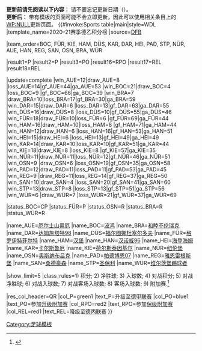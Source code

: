 <noinclude>'''更新前请先阅读以下内容：''' 请不要忘记更新日期（{{para|update}}）。<br />'''更新后：''' 带有模板的页面可能不会立即更新，因此可以使用相关条目上的[[WP:NULL]]更新页面。
</noinclude>{{#invoke:Sports table|main|style=WDL
|template_name=2020–21赛季德乙积分榜
|source=[https://www.dfb.de/2-bundesliga/spieltagtabelle/?spieledb_path=%2Fcompetitions%2F3%2Fseasons%2Fcurrent%2Fmatchday%2Fcurrent DFB]

<!--Update team positions here-->
|team_order=BOC, FÜR, KIE, HAM, DÜS, KAR, DAR, HEI, PAD, STP, NÜR, AUE, HAN, REG, SAN, OSN, BRA, WÜR

<!--Update team qualifications here (defined below)-->
|result1=P |result2=P |result3=PO |result16=RPO |result17=REL |result18=REL

<!--Update team results here and then (if needed) positions above. Don't forget to update the date (update parameter).-->
|update=complete
|win_AUE=12|draw_AUE=8 |loss_AUE=14|gf_AUE=44|ga_AUE=53<!-- Erzgebirge Aue -->
|win_BOC=21|draw_BOC=4 |loss_BOC=9 |gf_BOC=66|ga_BOC=39<!-- VfL Bochum -->
|win_BRA=7 |draw_BRA=10|loss_BRA=17|gf_BRA=30|ga_BRA=59<!-- Eintracht Braunschweig -->
|win_DAR=15|draw_DAR=6 |loss_DAR=13|gf_DAR=63|ga_DAR=55<!-- SV Darmstadt -->
|win_DÜS=16|draw_DÜS=8 |loss_DÜS=10|gf_DÜS=55|ga_DÜS=46<!-- Fortuna Düsseldorf -->
|win_FÜR=18|draw_FÜR=10|loss_FÜR=6 |gf_FÜR=69|ga_FÜR=44<!-- Greuther Fürth -->
|win_HAM=16|draw_HAM=10|loss_HAM=8 |gf_HAM=71|ga_HAM=44<!-- Hamburger SV -->
|win_HAN=12|draw_HAN=6 |loss_HAN=16|gf_HAN=53|ga_HAN=51<!-- Hannover 96 -->
|win_HEI=15|draw_HEI=6 |loss_HEI=13|gf_HEI=49|ga_HEI=49<!-- 1. FC Heidenheim -->
|win_KAR=14|draw_KAR=10|loss_KAR=10|gf_KAR=51|ga_KAR=44<!-- Karlsruher SC -->
|win_KIE=18|draw_KIE=8 |loss_KIE=8 |gf_KIE=57|ga_KIE=35<!-- Holstein Kiel -->
|win_NÜR=11|draw_NÜR=11|loss_NÜR=12|gf_NÜR=46|ga_NÜR=51<!-- 1. FC Nürnberg -->
|win_OSN=9 |draw_OSN=6 |loss_OSN=19|gf_OSN=35|ga_OSN=58<!-- VfL Osnabrück -->
|win_PAD=12|draw_PAD=11|loss_PAD=11|gf_PAD=53|ga_PAD=45<!-- SC Paderborn -->
|win_REG=9 |draw_REG=11|loss_REG=14|gf_REG=37|ga_REG=50<!-- Jahn Regensburg -->
|win_SAN=10|draw_SAN=4 |loss_SAN=20|gf_SAN=41|ga_SAN=60<!-- SV Sandhausen -->
|win_STP=13|draw_STP=8 |loss_STP=13|gf_STP=51|ga_STP=56<!-- FC St. Pauli -->
|win_WÜR=6 |draw_WÜR=7 |loss_WÜR=21|gf_WÜR=37|ga_WÜR=69<!-- Würzburger Kickers -->

|status_BOC=CP
|status_FÜR=P
|status_OSN=R
|status_BRA=R
|status_WÜR=R

<!--Team definitions (wikilinks in table)-->
|name_AUE=[[厄尔士山奥厄]]
|name_BOC=[[波鸿足球俱乐部|波鸿]]
|name_BRA=[[和睦不伦瑞克]]
|name_DAR=[[达姆施塔特98]]
|name_DÜS=[[福尔图娜杜塞尔多夫]]
|name_FÜR=[[格罗伊特菲尔特]]
|name_HAM=[[汉堡体育俱乐部|汉堡]]
|name_HAN=[[汉诺威96]]
|name_HEI=[[海登海姆足球俱乐部|海登海姆]]
|name_KAR=[[卡尔斯鲁厄体育俱乐部|卡尔斯鲁厄]]
|name_KIE=[[荷尔斯泰因基尔]]
|name_NÜR=[[纽伦堡足球俱乐部|纽伦堡]]
|name_OSN=[[奥斯纳布吕克体育俱乐部|奥斯纳布吕克]]
|name_PAD=[[帕德博恩07]]
|name_REG=[[雅恩雷根斯堡]]
|name_SAN=[[桑德豪森体育俱乐部|桑德豪森]]
|name_STP=[[圣保利足球俱乐部|圣保利]]
|name_WÜR=[[维尔茨堡踢球者]]

<!--Table settings and rules-->
|show_limit=5
|class_rules=1) 积分; 2) 净胜球; 3) 入球数; 4) 对战积分; 5) 对战净胜球; 6) 对战入球数; 7) 对战客场入球数; 8) 客场入球数; 9) 附加赛.<ref>{{cite web |url=http://www.dfb.de/fileadmin/_dfbdam/15_Ligaverband_Ligastatut-3.pdf |title=Ligaverband: Ligastatut |website=DFB.de |publisher=[[德国足球协会|Deutscher Fußball-Bund]] |format=PDF |page=214 |accessdate=2016-08-16}}</ref>

<!--Qualification and relegation column definitions-->
|res_col_header=QR
|col_P=green1   |text_P=升级至[[2021年至2022年德国足球甲级联赛|德甲联赛]]
|col_PO=blue1   |text_PO=参加[[2020年至2021年德国足球甲级联赛#升、降级附加赛|升级附加赛]]
|col_RPO=red2   |text_RPO=参加[[2020年至2021年德国足球乙级联赛#升、降级附加赛|保级附加赛]]
|col_REL=red1   |text_REL=降级至[[2021年至2022年德国足球丙级联赛|德丙联赛]]
}}<noinclude>
{{Template reference list}}
[[Category:足球模板]]
</noinclude>